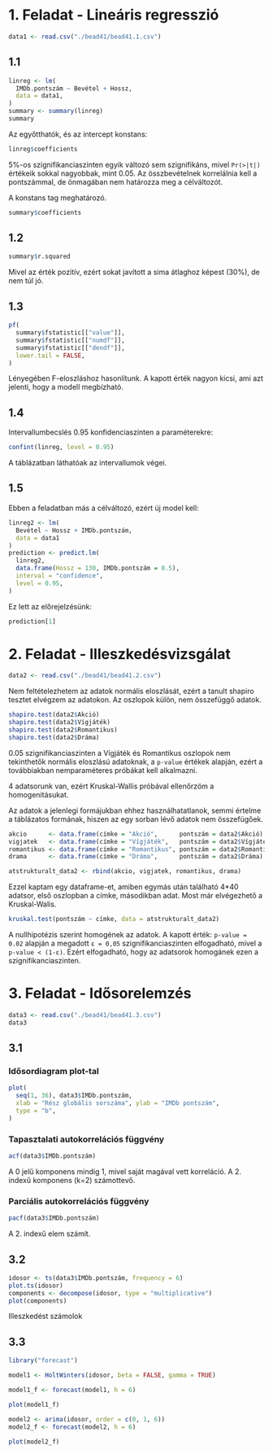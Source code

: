 # 1. Feladat - Lineáris regresszió



```r
data1 <- read.csv("./bead41/bead41.1.csv")
```

## 1.1

```r

linreg <- lm(
  IMDb.pontszám ~ Bevétel + Hossz,
  data = data1,
)
summary <- summary(linreg)
summary

```

Az egyőtthatók, és az intercept konstans:
```r
linreg$coefficients
```

5%-os szignifikanciaszinten egyik változó sem szignifikáns,
mivel `Pr(>|t|)` értékeik sokkal nagyobbak, mint 0.05.
Az összbevételnek korrelálnia kell a pontszámmal,
de önmagában nem határozza meg a célváltozót.

A konstans tag meghatározó.

```r
summary$coefficients
```

## 1.2

```r
summary$r.squared
```

Mivel az érték pozitív, ezért sokat javított a sima átlaghoz képest (30%), de nem túl jó.

## 1.3

```r
pf(
  summary$fstatistic[["value"]],
  summary$fstatistic[["numdf"]],
  summary$fstatistic[["dendf"]],
  lower.tail = FALSE,
)
```

Lényegében F-eloszláshoz hasonlítunk.
A kapott érték nagyon kicsi, ami azt jelenti, hogy a modell megbízható.

## 1.4

Intervallumbecslés 0.95 konfidenciaszinten a paraméterekre:

```r
confint(linreg, level = 0.95)
```

A táblázatban láthatóak az intervallumok végei.

## 1.5

Ebben a feladatban más a célváltozó, ezért új model kell:

```r
linreg2 <- lm(
  Bevétel ~ Hossz + IMDb.pontszám,
  data = data1
)
prediction <- predict.lm(
  linreg2,
  data.frame(Hossz = 130, IMDb.pontszám = 8.5),
  interval = "confidence",
  level = 0.95,
)
```

Ez lett az előrejelzésünk:

```r
prediction[1]
```

# 2. Feladat - Illeszkedésvizsgálat

```r
data2 <- read.csv("./bead41/bead41.2.csv")
```

Nem feltételezhetem az adatok normális eloszlását,
ezért a tanult shapiro tesztet elvégzem az adatokon.
Az oszlopok külön, nem összefüggő adatok.

```r
shapiro.test(data2$Akció)
shapiro.test(data2$Vígjáték)
shapiro.test(data2$Romantikus)
shapiro.test(data2$Dráma)
```
0.05 szignifikanciaszinten a Vígjáték és Romantikus oszlopok
nem tekinthetők normális eloszlású adatoknak, a `p-value` értékek alapján, ezért
a továbbiakban nemparaméteres próbákat kell alkalmazni.

4 adatsorunk van, ezért Kruskal-Wallis próbával ellenőrzöm a homogenitásukat.

Az adatok a jelenlegi formájukban ehhez használhatatlanok,
semmi értelme a táblázatos formának, hiszen az egy sorban lévő adatok
nem összefügőek.
```r
akcio      <- data.frame(címke = "Akció",      pontszám = data2$Akció)
vigjatek   <- data.frame(címke = "Vígjáték",   pontszám = data2$Vígjáték)
romantikus <- data.frame(címke = "Romantikus", pontszám = data2$Romantikus)
drama      <- data.frame(címke = "Dráma",      pontszám = data2$Dráma)

atstrukturalt_data2 <- rbind(akcio, vigjatek, romantikus, drama)
```

Ezzel kaptam egy dataframe-et, amiben egymás után található 4*40 adatsor,
első oszlopban a címke, másodikban adat. Most már elvégezhető a Kruskal-Walis.

```r
kruskal.test(pontszám ~ címke, data = atstrukturalt_data2)
```

A nullhipotézis szerint homogének az adatok. A kapott érték: `p-value = 0.02` alapján
a megadott `ε = 0,05` szignifikanciaszinten elfogadható, mivel a `p-value < (1-ε)`.
Ezért elfogadható, hogy az adatsorok homogánek ezen a szignifikanciaszinten.

# 3. Feladat - Idősorelemzés

```r
data3 <- read.csv("./bead41/bead41.3.csv")
data3
```

## 3.1

### Idősordiagram plot-tal

```r
plot(
  seq(1, 36), data3$IMDb.pontszám,
  xlab = "Rész globális sorszáma", ylab = "IMDb pontszám",
  type = "b",
)
```

### Tapasztalati autokorrelációs függvény

```r
acf(data3$IMDb.pontszám)
```

A 0 jelű komponens mindig 1, mivel saját magával vett korreláció.
A 2. indexű komponens (k=2) számottevő.

### Parciális autokorrelációs függvény

```r
pacf(data3$IMDb.pontszám)
```

A 2. indexű elem számít.

## 3.2

```r
idosor <- ts(data3$IMDb.pontszám, frequency = 6)
plot.ts(idosor)
components <- decompose(idosor, type = "multiplicative")
plot(components)
```

Illeszkedést számolok

## 3.3

```r
library("forecast")
```

```r
model1 <- HoltWinters(idosor, beta = FALSE, gamma = TRUE)

model1_f <- forecast(model1, h = 6)

plot(model1_f)

model2 <- arima(idosor, order = c(0, 1, 6))
model2_f <- forecast(model2, h = 6)

plot(model2_f)
```
